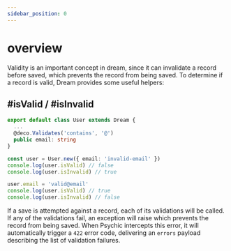 ```yaml
---
sidebar_position: 0
---
```


# overview

Validity is an important concept in dream, since it can invalidate a record before saved, which prevents the record from being saved. To determine if a record is valid, Dream provides some useful helpers:

## #isValid / #isInvalid

```ts
export default class User extends Dream {
  ...
  @deco.Validates('contains', '@')
  public email: string
}

const user = User.new({ email: 'invalid-email' })
console.log(user.isValid) // false
console.log(user.isInvalid) // true

user.email = 'valid@email'
console.log(user.isValid) // true
console.log(user.isInvalid) // false
```

If a save is attempted against a record, each of its validations will be called. If any of the validations fail, an exception will raise which prevents the record from being saved. When Psychic intercepts this error, it will automatically trigger a `422` error code, delivering an `errors` payload describing the list of validation failures.
